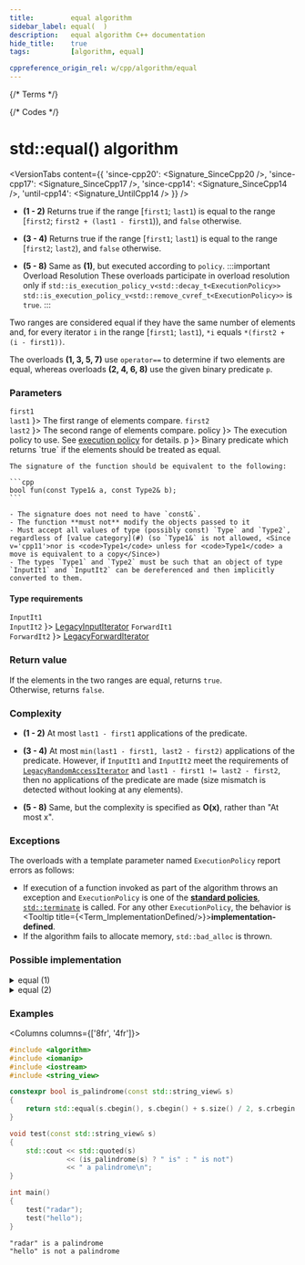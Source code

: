 ```yaml
---
title:         equal algorithm
sidebar_label: equal(  )
description:   equal algorithm C++ documentation
hide_title:    true
tags:          [algorithm, equal]

cppreference_origin_rel: w/cpp/algorithm/equal
---
```



{/* Terms */}


{/* Codes */}


# std::equal() algorithm

<VersionTabs content={{
  'since-cpp20': <Signature_SinceCpp20 />,
  'since-cpp17': <Signature_SinceCpp17 />,
  'since-cpp14': <Signature_SinceCpp14 />,
  'until-cpp14': <Signature_UntilCpp14 />
}} />

- **(1 - 2)** Returns true if the range [`first1`; `last1`) is equal to the range [`first2`; `first2 + (last1 - first1`)), and `false` otherwise.

- **(3 - 4)** Returns true if the range [`first1`; `last1`) is equal to the range [`first2`; `last2`), and `false` otherwise.

- **(5 - 8)** Same as **(1)**, but executed according to `policy`.
	:::important Overload Resolution
	These overloads participate in overload resolution only if
	<Until v='cpp20'> <code>std::is_execution_policy_v&lt;std::decay_t&lt;ExecutionPolicy&gt;&gt;</code> </Until> <Since v='cpp20'> <code>std::is_execution_policy_v&lt;std::remove_cvref_t&lt;ExecutionPolicy&gt;&gt;</code> </Since> is <code>true</code>.
	:::

Two ranges are considered equal if they have the same number of elements and, for every iterator `i` in the range [`first1`; `last1`), `*i` equals `*(first2 + (i - first1))`.

The overloads **(1, 3, 5, 7)** use `operator==` to determine if two elements are equal, whereas overloads **(2, 4, 6, 8)** use the given binary predicate `p`.

### Parameters

<SymbolTable>
  <Symbol none noLink name={ <> <code>first1</code> <br/> <code>last1</code> </> }>
    The first range of elements compare.
  </Symbol>
  <Symbol none noLink name={ <> <code>first2</code> <br/> <code>last2</code> </> }>
    The second range of elements compare.
  </Symbol>
  <Symbol none noLink name={ <code>policy</code> }>
    The execution policy to use. See <a href="#">execution policy</a> for details.
  </Symbol>
  <Symbol none noLink name={ <code>p</code> }>
    Binary predicate which returns `true` if the elements should be treated as equal.

    The signature of the function should be equivalent to the following:

    ```cpp
    bool fun(const Type1& a, const Type2& b);
    ```

    - The signature does not need to have `const&`.
    - The function **must not** modify the objects passed to it
    - Must accept all values of type (possibly const) `Type` and `Type2`, regardless of [value category](#) (so `Type1&` is not allowed, <Since v='cpp11'>nor is <code>Type1</code> unless for <code>Type1</code> a move is equivalent to a copy</Since>)
    - The types `Type1` and `Type2` must be such that an object of type `InputIt1` and `InputIt2` can be dereferenced and then implicitly converted to them.
  </Symbol>
</SymbolTable>

#### Type requirements

<SymbolTable>
  <Symbol none noLink name={ <> <code>InputIt1</code> <br/> <code>InputIt2</code> </> }>
    <a href="/docs/named_req/LegacyInputIterator">LegacyInputIterator</a>
  </Symbol>
  <Symbol none noLink name={ <> <code>ForwardIt1</code> <br/> <code>ForwardIt2</code> </> }>
    <a href="/docs/named_req/LegacyForwardIterator">LegacyForwardIterator</a>
  </Symbol>
</SymbolTable>

### Return value

If the elements in the two ranges are equal, returns `true`.  
Otherwise, returns `false`.

### Complexity

- **(1 - 2)** At most `last1 - first1` applications of the predicate.

- **(3 - 4)** At most `min(last1 - first1, last2 - first2)` applications of the predicate.
  However, if `InputIt1` and `InputIt2` meet the requirements of [`LegacyRandomAccessIterator`](/docs/named_req/LegacyRandomAccessIterator) and `last1 - first1 != last2 - first2`, then no applications of the predicate are made (size mismatch is detected without looking at any elements).

- **(5 - 8)** Same, but the complexity is specified as **O(x)**, rather than "At most x".

### Exceptions

The overloads with a template parameter named `ExecutionPolicy` report errors as follows:
- If execution of a function invoked as part of the algorithm throws an exception and `ExecutionPolicy` is one of the [**standard policies**](#), [`std::terminate`](#) is called.
	For any other `ExecutionPolicy`, the behavior is <Tooltip title={<Term_ImplementationDefined/>}>**implementation-defined**</Tooltip>.
- If the algorithm fails to allocate memory, `std::bad_alloc` is thrown.

### Possible implementation

<details>
<summary>equal (1)</summary>

```cpp
template<class InputIt1, class InputIt2>
constexpr //< since C++20
bool equal(InputIt1 first1, InputIt1 last1, InputIt2 first2)
{
    for (; first1 != last1; ++first1, ++first2)
        if (!(*first1 == *first2))
            return false;

    return true;
}
```

</details>

<details>

<summary>equal (2)</summary>

```cpp
template<class InputIt1, class InputIt2, class BinaryPredicate>
  constexpr //< since C++20
bool equal(InputIt1 first1, InputIt1 last1,
    InputIt2 first2, BinaryPredicate p)
{
  for (; first1 != last1; ++first1, ++first2)
    if (!p(*first1, *first2))
      return false;

  return true;
}
```

</details>

### Examples

<Columns columns={['8fr', '4fr']}>
<div>

```cpp title='Main.cpp' showLineNumbers
#include <algorithm>
#include <iomanip>
#include <iostream>
#include <string_view>

constexpr bool is_palindrome(const std::string_view& s)
{
    return std::equal(s.cbegin(), s.cbegin() + s.size() / 2, s.crbegin());
}

void test(const std::string_view& s)
{
    std::cout << std::quoted(s)
              << (is_palindrome(s) ? " is" : " is not")
              << " a palindrome\n";
}

int main()
{
    test("radar");
    test("hello");
}
```

</div>
<div>

```plaintext title="Output"
"radar" is a palindrome
"hello" is not a palindrome
```

</div>
</Columns>

